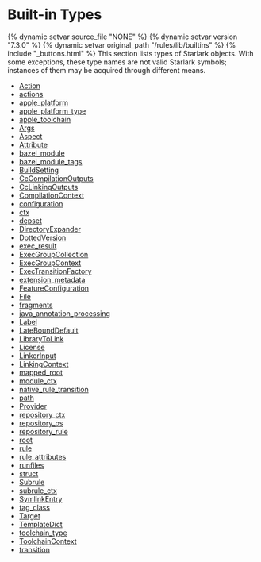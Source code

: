 <html devsite>
<head>
  <meta name="project_path" value="/_project.yaml">
  <meta name="book_path" value="/versions/7.3.0/_book.yaml">
</head>
<body>
<h1 class="page-title">Built-in Types</h1>

{% dynamic setvar source_file "NONE" %}
{% dynamic setvar version "7.3.0" %}
{% dynamic setvar original_path "/rules/lib/builtins" %}
{% include "_buttons.html" %}
This section lists types of Starlark objects. With some exceptions, these type names are not valid Starlark symbols; instances of them may be acquired through different means.

<ul>

<li><a href="/versions/7.3.0/rules/lib/builtins/Action">Action</a></li>

<li><a href="/versions/7.3.0/rules/lib/builtins/actions">actions</a></li>

<li><a href="/versions/7.3.0/rules/lib/builtins/apple_platform">apple_platform</a></li>

<li><a href="/versions/7.3.0/rules/lib/builtins/apple_platform_type">apple_platform_type</a></li>

<li><a href="/versions/7.3.0/rules/lib/builtins/apple_toolchain">apple_toolchain</a></li>

<li><a href="/versions/7.3.0/rules/lib/builtins/Args">Args</a></li>

<li><a href="/versions/7.3.0/rules/lib/builtins/Aspect">Aspect</a></li>

<li><a href="/versions/7.3.0/rules/lib/builtins/Attribute">Attribute</a></li>

<li><a href="/versions/7.3.0/rules/lib/builtins/bazel_module">bazel_module</a></li>

<li><a href="/versions/7.3.0/rules/lib/builtins/bazel_module_tags">bazel_module_tags</a></li>

<li><a href="/versions/7.3.0/rules/lib/builtins/BuildSetting">BuildSetting</a></li>

<li><a href="/versions/7.3.0/rules/lib/builtins/CcCompilationOutputs">CcCompilationOutputs</a></li>

<li><a href="/versions/7.3.0/rules/lib/builtins/CcLinkingOutputs">CcLinkingOutputs</a></li>

<li><a href="/versions/7.3.0/rules/lib/builtins/CompilationContext">CompilationContext</a></li>

<li><a href="/versions/7.3.0/rules/lib/builtins/configuration">configuration</a></li>

<li><a href="/versions/7.3.0/rules/lib/builtins/ctx">ctx</a></li>

<li><a href="/versions/7.3.0/rules/lib/builtins/depset">depset</a></li>

<li><a href="/versions/7.3.0/rules/lib/builtins/DirectoryExpander">DirectoryExpander</a></li>

<li><a href="/versions/7.3.0/rules/lib/builtins/DottedVersion">DottedVersion</a></li>

<li><a href="/versions/7.3.0/rules/lib/builtins/exec_result">exec_result</a></li>

<li><a href="/versions/7.3.0/rules/lib/builtins/ExecGroupCollection">ExecGroupCollection</a></li>

<li><a href="/versions/7.3.0/rules/lib/builtins/ExecGroupContext">ExecGroupContext</a></li>

<li><a href="/versions/7.3.0/rules/lib/builtins/ExecTransitionFactory">ExecTransitionFactory</a></li>

<li><a href="/versions/7.3.0/rules/lib/builtins/extension_metadata">extension_metadata</a></li>

<li><a href="/versions/7.3.0/rules/lib/builtins/FeatureConfiguration">FeatureConfiguration</a></li>

<li><a href="/versions/7.3.0/rules/lib/builtins/File">File</a></li>

<li><a href="/versions/7.3.0/rules/lib/builtins/fragments">fragments</a></li>

<li><a href="/versions/7.3.0/rules/lib/builtins/java_annotation_processing">java_annotation_processing</a></li>

<li><a href="/versions/7.3.0/rules/lib/builtins/Label">Label</a></li>

<li><a href="/versions/7.3.0/rules/lib/builtins/LateBoundDefault">LateBoundDefault</a></li>

<li><a href="/versions/7.3.0/rules/lib/builtins/LibraryToLink">LibraryToLink</a></li>

<li><a href="/versions/7.3.0/rules/lib/builtins/License">License</a></li>

<li><a href="/versions/7.3.0/rules/lib/builtins/LinkerInput">LinkerInput</a></li>

<li><a href="/versions/7.3.0/rules/lib/builtins/LinkingContext">LinkingContext</a></li>

<li><a href="/versions/7.3.0/rules/lib/builtins/mapped_root">mapped_root</a></li>

<li><a href="/versions/7.3.0/rules/lib/builtins/module_ctx">module_ctx</a></li>

<li><a href="/versions/7.3.0/rules/lib/builtins/native_rule_transition">native_rule_transition</a></li>

<li><a href="/versions/7.3.0/rules/lib/builtins/path">path</a></li>

<li><a href="/versions/7.3.0/rules/lib/builtins/Provider">Provider</a></li>

<li><a href="/versions/7.3.0/rules/lib/builtins/repository_ctx">repository_ctx</a></li>

<li><a href="/versions/7.3.0/rules/lib/builtins/repository_os">repository_os</a></li>

<li><a href="/versions/7.3.0/rules/lib/builtins/repository_rule">repository_rule</a></li>

<li><a href="/versions/7.3.0/rules/lib/builtins/root">root</a></li>

<li><a href="/versions/7.3.0/rules/lib/builtins/rule">rule</a></li>

<li><a href="/versions/7.3.0/rules/lib/builtins/rule_attributes">rule_attributes</a></li>

<li><a href="/versions/7.3.0/rules/lib/builtins/runfiles">runfiles</a></li>

<li><a href="/versions/7.3.0/rules/lib/builtins/struct">struct</a></li>

<li><a href="/versions/7.3.0/rules/lib/builtins/Subrule">Subrule</a></li>

<li><a href="/versions/7.3.0/rules/lib/builtins/subrule_ctx">subrule_ctx</a></li>

<li><a href="/versions/7.3.0/rules/lib/builtins/SymlinkEntry">SymlinkEntry</a></li>

<li><a href="/versions/7.3.0/rules/lib/builtins/tag_class">tag_class</a></li>

<li><a href="/versions/7.3.0/rules/lib/builtins/Target">Target</a></li>

<li><a href="/versions/7.3.0/rules/lib/builtins/TemplateDict">TemplateDict</a></li>

<li><a href="/versions/7.3.0/rules/lib/builtins/toolchain_type">toolchain_type</a></li>

<li><a href="/versions/7.3.0/rules/lib/builtins/ToolchainContext">ToolchainContext</a></li>

<li><a href="/versions/7.3.0/rules/lib/builtins/transition">transition</a></li>
</ul>
</body>
</html>
